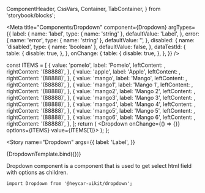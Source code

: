 
  ComponentHeader,
  CssVars,
  Container,
  TabContainer,
} from 'storybook/blocks';


<!-- Meta -->

<Meta
  title="Components/Dropdown"
  component={Dropdown}
  argTypes={{
    label: {
      name: 'label',
      type: { name: 'string' },
      defaultValue: 'Label',
    },
    error: {
      name: 'error',
      type: { name: 'string' },
      defaultValue: '',
    },
    disabled: {
      name: 'disabled',
      type: { name: 'boolean' },
      defaultValue: false,
    },
    dataTestId: {
      table: {
        disable: true,
      },
    },
    onChange: {
      table: {
        disable: true,
      },
    },
  }}
/>

  const ITEMS = [
    {
      value: 'pomelo',
      label: 'Pomelo',
      leftContent: <AC />,
      rightContent: '(88888)',
    },
    {
      value: 'apple',
      label: 'Apple',
      leftContent: <AC />,
      rightContent: '(88888)',
    },
    {
      value: 'mango',
      label: 'Mango',
      leftContent: <AC />,
      rightContent: '(88888)',
    },
    {
      value: 'mango1',
      label: 'Mango 1',
      leftContent: <AC />,
      rightContent: '(88888)',
    },
    {
      value: 'mango2',
      label: 'Mango 2',
      leftContent: <AC />,
      rightContent: '(88888)',
    },
    {
      value: 'mango3',
      label: 'Mango 3',
      leftContent: <AC />,
      rightContent: '(88888)',
    },
    {
      value: 'mango4',
      label: 'Mango 4',
      leftContent: <AC />,
      rightContent: '(88888)',
    },
    {
      value: 'mango5',
      label: 'Mango 5',
      leftContent: <AC />,
      rightContent: '(88888)',
    },
    {
      value: 'mango6',
      label: 'Mango 6',
      leftContent: <AC />,
      rightContent: '(88888)',
    },
  ];
  return (
    <Dropdown onChange={() => {}} options={ITEMS} value={ITEMS[1]}></Dropdown>
  );
};

<!-- Canvas -->

<Story
  name="Dropdown"
  args={{
    label: 'Label',
  }}
>
  {DropdownTemplate.bind({})}
</Story>

<!-- Docs -->

<ComponentHeader
  name="Dropdown"
  version={version}
  stage={1}
  design="https://www.figma.com/file/rrvkvQEoVTOHa7MzyKSaoz/OTP-Global-Design-System?node-id=1426%3A39722"
/>

Dropdown component is a component that is used to get select html field with options as children.

```tsx
import Dropdown from '@heycar-uikit/dropdown';
```
